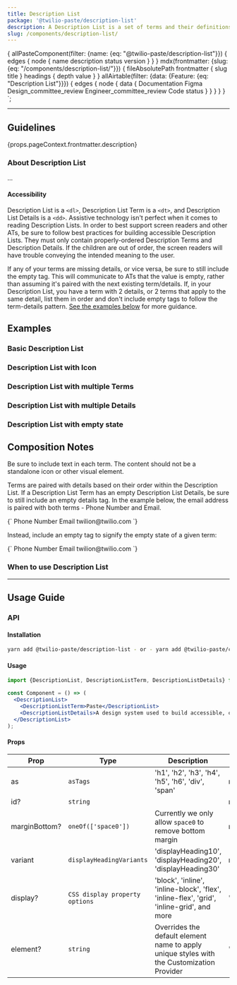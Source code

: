 ```yaml
---
title: Description List
package: '@twilio-paste/description-list'
description: A Description List is a set of terms and their definitions, or details, used to display data.
slug: /components/description-list/
---
```



  {
    allPasteComponent(filter: {name: {eq: "@twilio-paste/description-list"}}) {
      edges {
        node {
          name
          description
          status
          version
        }
      }
    }
    mdx(frontmatter: {slug: {eq: "/components/description-list/"}}) {
      fileAbsolutePath
      frontmatter {
        slug
        title
      }
      headings {
        depth
        value
      }
    }
    allAirtable(filter: {data: {Feature: {eq: "Description List"}}}) {
      edges {
        node {
          data {
            Documentation
            Figma
            Design_committee_review
            Engineer_committee_review
            Code
            status
          }
        }
      }
    }
  }
`;

<NormalizedComponentHeader
  categoryRoute={SidebarCategoryRoutes.COMPONENTS}
  githubUrl="https://github.com/twilio-labs/paste/tree/main/packages/paste-core/components/description-list"
  storybookUrl="/?path=/story/components-description-list"
  data={props.data}
/>

---

<contentwrapper>

<PageAside data={props.data.mdx} />

<content>

## Guidelines

<Paragraph>{props.pageContext.frontmatter.description}</Paragraph>

### About Description List

...

#### Accessibility

Description List is a `<dl>`, Description List Term is a `<dt>`, and Description List Details is a `<dd>`. Assistive technology isn't perfect when it comes to reading Description Lists. In order to best support screen readers and other ATs, be sure to follow best practices for building accessible Description Lists. They must only contain properly-ordered Description Terms and Description Details. If the children are out of order, the screen readers will have trouble conveying the intended meaning to the user.

If any of your terms are missing details, or vice versa, be sure to still include the empty tag. This will communicate to ATs that the value is empty, rather than assuming it's paired with the next existing term/details. If, in your Description List, you have a term with 2 details, or 2 terms that apply to the same detail, list them in order and don't include empty tags to follow the term-details pattern. [See the examples below](#examples) for more guidance.

## Examples

### Basic Description List

### Description List with Icon

### Description List with multiple Terms

### Description List with multiple Details

### Description List with empty state

## Composition Notes

Be sure to include text in each term. The content should not be a standalone icon or other visual element.

Terms are paired with details based on their order within the Description List. If a Description List Term has an empty Description List Details, be sure to still include an empty details tag. In the example below, the email address is paired with both terms - Phone Number and Email.

<Card>
  <Codeblock>
    {`<DescriptionList>
      <DescriptionListTerm>Phone Number</DescriptionListTerm>
      <DescriptionListTerm>Email</DescriptionListTerm>
      <DescriptionListDetails>twilion@twilio.com</DescriptionListDetails>
    </DescriptionList>
  `}
  </Codeblock>
</Card>
<br />

Instead, include an empty tag to signify the empty state of a given term:

<Card>
  <Codeblock>
    {`<DescriptionList>
      <DescriptionListTerm>Phone Number</DescriptionListTerm>
      <DescriptionListDetails />
      <DescriptionListTerm>Email</DescriptionListTerm>
      <DescriptionListDetails>twilion@twilio.com</DescriptionListDetails>
    </DescriptionList>
  `}
  </Codeblock>
</Card>
<br />

### When to use Description List

<DoDont>
  <Do
    title="Do"
    body="Use a <div> to wrap your set of Term and Details within the Description List for extra separation and control."
    center
  />
  <Dont
    title="Don't"
    body="Don't use any other type of HTML element as children of the Description List (besides DescriptionListTerm, DescriptionListDetails, or <div>)."
    center
  />
</DoDont>

<DoDont>
  <Do title="Do" body="Use Description List for small amounts of data." />
  <Dont
    title="Don't"
    body="Don't use for interactive data, form controls, or data sets. Consider using Table or Data Grid, especially if you want columns or column headers."
  />
</DoDont>

<DoDont>
  <Do title="Do" body="Use flow content as children to Description Term and Description Details." />
  <Dont title="Don't" body="Don’t use headers or footers as children to Description Term or Description Details." />
</DoDont>

---

## Usage Guide

### API

#### Installation

```bash
yarn add @twilio-paste/description-list - or - yarn add @twilio-paste/core
```

#### Usage

```jsx
import {DescriptionList, DescriptionListTerm, DescriptionListDetails} from '@twilio-paste/core/description-list';

const Component = () => (
  <DescriptionList>
    <DescriptionListTerm>Paste</DescriptionList>
    <DescriptionListDetails>A design system used to build accessible, cohesive, and high-quality customer experiences at Twilio.</DescriptionListDetails>
  </DescriptionList>
);
```

#### Props

| Prop          | Type                           | Description                                                                               | Default           |
| ------------- | ------------------------------ | ----------------------------------------------------------------------------------------- | ----------------- |
| as            | `asTags`                       | 'h1', 'h2', 'h3', 'h4', 'h5', 'h6', 'div', 'span'                                         | null              |
| id?           | `string`                       |                                                                                           | null              |
| marginBottom? | `oneOf(['space0'])`            | Currently we only allow `space0` to remove bottom margin                                  | null              |
| variant       | `displayHeadingVariants`       | 'displayHeading10', 'displayHeading20', 'displayHeading30'                                | null              |
| display?      | `CSS display property options` | 'block', 'inline', 'inline-block', 'flex', 'inline-flex', 'grid', 'inline-grid', and more | "block"           |
| element?      | `string`                       | Overrides the default element name to apply unique styles with the Customization Provider | 'DISPLAY_HEADING' |

<ChangelogRevealer>
  <Changelog />
</ChangelogRevealer>

</content>

</contentwrapper>
